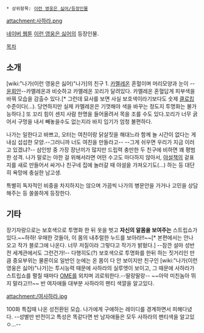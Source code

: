  * 상위항목: [[이런 영웅은 싫어/등장인물]]

attachment:사하라.png

[[네이버 웹툰]] [[이런 영웅은 싫어]]의 등장인물.

[[목차]]
== 소개 ==
[wiki:"나가(이런 영웅은 싫어)"나가]의 친구 1. [[카멜레온]] 혼혈이며 머리모양과 눈이 --[[윤회안]]--카멜레온과 비슷하고 카멜레온 꼬리가 달려있다. 카멜레온 혼혈답게 피부색을 바꿔 모습을 감출수 있다.[* 그런데 묘사를 보면 사실 보호색이라기보다도 숫제 [[클로킹]] 수준이다(…). 당연하지만 실제 카멜레온은 기껏해야 색을 바꾸는 정도지 투명화는 불가능하다.] 또 꼬리 힘이 센지 사람 한명을 들어올려서 목을 조를 수도 있다.꼬리가 너무 굵어서 구멍을 내서 빼놓을수도 없는지라 바지 입기가 엄청 불편하다.

나가는 일한다고 바쁘고, 오터는 여친이랑 닭살짓을 해대느라 함께 놀 시간이 없다는 게 내심 섭섭한 모양.--그러니까 너도 여친을 만들라고-- --그게 쉬우면 우리가 지금 이러고 있겠냐?-- 삼인방 중 가장 장난끼가 많지만 드립력 충만한 두 친구에 비하면 꽤 평범한 성격. 나가 말로는 야한 걸 위해서라면 어떤 수고도 마다하지 않아서, [[야설]]책의 겉표지를 새로 만들어서 싸거나 친구네 집에 놀러갈 때 야설을 가져오기도(…) 하는 등 대단히 욕망에 충실한 남고생.  

특별히 독자적인 비중을 차지하지는 않으며 가끔씩 나가의 병문안을 가거나 고민을 상담해주는 등 쏠쏠하게 등장한다. 

== 기타 ==
장기자랑으로는 보호색으로 투명화 한 뒤 옷을 벗고 '''자신의 알몸을 보여주는''' 스트립쇼가 있다.~~하하! 우매한 것들아, 이 몸의 내추럴한 누드를 보아라!!~~[* 본편에서는 안나오고 작가 블로그에 나온다. 너무 저질이라 그렇다고 작가가 밝혔다.] --잠깐 설마 성반전 세계관에서도 그런건가!-- 다행히도(?) 보호색으로 투명화를 한뒤 하는 짓거리인 만큼 중요부위는 물론이요 일반인 눈에는 온 몸이 다 안 보이지만 친구인 [wiki:"나가(이런 영웅은 싫어)"나가]는 투시능력 때문에 사하라의 실루엣이 보이고, 그 때문에 사하라가 스트립쇼를 펼칠 때마다 [[OME]]를 외치며 괴로워한다.--딸랑딸랑-- ~~아악 미친놈아 뛰지 말라고!!!~~ 반 여자애들 대부분 사하라의 팬티 색깔을 알고있다.

attachment:/여사하라.jpg

100화 특집때 나온 성전환된 모습. 나가에게 구애하는 레이디를 경계하면서 피해다녔다. --성별만 반전이고 특성은 똑같다면 반 남자애들은 모두 사하라의 팬티색을 알고있ㅇ...--
